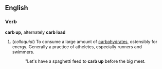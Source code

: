 ==English==

===Verb===
'''carb up,''' alternately '''carb load'''
#(''colloquial'') To consume a large amount of [[carbohydrates]], ostensibly for energy. Generally a practice of atheletes, especially runners and swimmers.
#:''Let's have a spaghetti feed to '''carb up''' before the big meet.